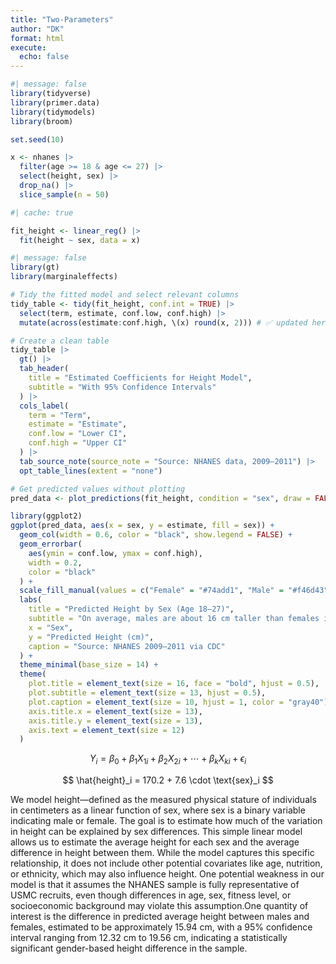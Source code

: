 ```yaml
---
title: "Two-Parameters"
author: "DK"
format: html
execute: 
  echo: false
---
```


```r
#| message: false
library(tidyverse)
library(primer.data)
library(tidymodels)
library(broom)
```

```r
set.seed(10)

x <- nhanes |>
  filter(age >= 18 & age <= 27) |>
  select(height, sex) |>
  drop_na() |>
  slice_sample(n = 50)
```

```r
#| cache: true

fit_height <- linear_reg() |>
  fit(height ~ sex, data = x)
```
```r
#| message: false
library(gt)
library(marginaleffects)

# Tidy the fitted model and select relevant columns
tidy_table <- tidy(fit_height, conf.int = TRUE) |>
  select(term, estimate, conf.low, conf.high) |>
  mutate(across(estimate:conf.high, \(x) round(x, 2))) # ✅ updated here

# Create a clean table
tidy_table |>
  gt() |>
  tab_header(
    title = "Estimated Coefficients for Height Model",
    subtitle = "With 95% Confidence Intervals"
  ) |>
  cols_label(
    term = "Term",
    estimate = "Estimate",
    conf.low = "Lower CI",
    conf.high = "Upper CI"
  ) |>
  tab_source_note(source_note = "Source: NHANES data, 2009–2011") |>
  opt_table_lines(extent = "none")

```

```r

# Get predicted values without plotting
pred_data <- plot_predictions(fit_height, condition = "sex", draw = FALSE)
```

```r
library(ggplot2)
ggplot(pred_data, aes(x = sex, y = estimate, fill = sex)) +
  geom_col(width = 0.6, color = "black", show.legend = FALSE) +
  geom_errorbar(
    aes(ymin = conf.low, ymax = conf.high),
    width = 0.2,
    color = "black"
  ) +
  scale_fill_manual(values = c("Female" = "#74add1", "Male" = "#f46d43")) +
  labs(
    title = "Predicted Height by Sex (Age 18–27)",
    subtitle = "On average, males are about 16 cm taller than females in this NHANES sample",
    x = "Sex",
    y = "Predicted Height (cm)",
    caption = "Source: NHANES 2009–2011 via CDC"
  ) +
  theme_minimal(base_size = 14) +
  theme(
    plot.title = element_text(size = 16, face = "bold", hjust = 0.5),
    plot.subtitle = element_text(size = 13, hjust = 0.5),
    plot.caption = element_text(size = 10, hjust = 1, color = "gray40"),
    axis.title.x = element_text(size = 13),
    axis.title.y = element_text(size = 13),
    axis.text = element_text(size = 12)
  )

```
$$
Y_i = \beta_0 + \beta_1 X_{1i} + \beta_2 X_{2i} + \cdots + \beta_k X_{ki} + \epsilon_i
$$

$$
\hat{height}_i = 170.2 + 7.6 \cdot \text{sex}_i
$$

We model height—defined as the measured physical stature of individuals in centimeters as a linear function of sex, where sex is a binary variable indicating male or female. The goal is to estimate how much of the variation in height can be explained by sex differences. This simple linear model allows us to estimate the average height for each sex and the average difference in height between them. While the model captures this specific relationship, it does not include other potential covariates like age, nutrition, or ethnicity, which may also influence height. One potential weakness in our model is that it assumes the NHANES sample is fully representative of USMC recruits, even though differences in age, sex, fitness level, or socioeconomic background may violate this assumption.One quantity of interest is the difference in predicted average height between males and females, estimated to be approximately 15.94 cm, with a 95% confidence interval ranging from 12.32 cm to 19.56 cm, indicating a statistically significant gender-based height difference in the sample.
